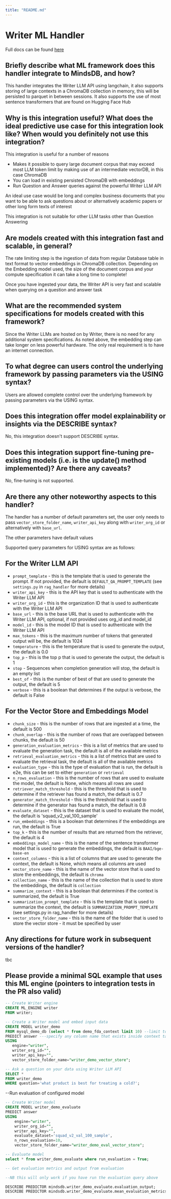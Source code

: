 ```yaml
---
title: "README.md"
---
```


# Writer ML Handler

Full docs can be found [here](https://docs.google.com/document/d/15coxZhW00uu35mReiUQC9vUy5uLUeuI1m09Q_P8G4LM/edit?usp=sharing)

## Briefly describe what ML framework does this handler integrate to MindsDB, and how?
This handler integrates the Writer LLM API using langchain, it also supports storing of large contexts in a ChromaDB collection in memory, this will be persisted to parquet in between sessions. It also supports the use of most sentence transformers that are found on Hugging Face Hub

## Why is this integration useful? What does the ideal predictive use case for this integration look like? When would you definitely not use this integration?

This integration is useful for a number of reasons
- Makes it possible to query large document corpus that may exceed most LLM token limit by making use of an intermediate vectorDB, in this case ChromaDB
- You can load in existing persisted ChromaDB with embeddings
- Run Question and Answer queries against the powerful Writer LLM API

An ideal use case would be long and complex business documents that you want to be able to ask questions about or alternatively academic papers or other long form texts of interest

This integration is not suitable for other LLM tasks other than Question Answering

## Are models created with this integration fast and scalable, in general?
The rate limiting step is the ingestion of data from regular Database table in text format to vector embeddings in ChromaDB collection. Depending on the Embedding model used, the size of the document corpus and your compute specification it can take a long time to complete!

Once you have ingested your data, the Writer API is very fast and scalable when querying on a question and answer task

## What are the recommended system specifications for models created with this framework?
Since the Writer LLMs are hosted on by Writer, there is no need for any additional system specifications. As noted above, the embedding step can take longer on less powerful hardware. The only real requirement is to have an internet connection.

## To what degree can users control the underlying framework by passing parameters via the USING syntax?
Users are allowed complete control over the underlying framework by passing parameters via the USING syntax.

## Does this integration offer model explainability or insights via the DESCRIBE syntax?
No, this integration doesn't support DESCRIBE syntax.

## Does this integration support fine-tuning pre-existing models (i.e. is the update() method implemented)? Are there any caveats?
No, fine-tuning is not supported.

## Are there any other noteworthy aspects to this handler?
The handler has a number of default parameters set, the user only needs to pass  `vector_store_folder_name`, `writer_api_key` along with `writer_org_id` or alternatively with `base_url`.

The other parameters have default values

Supported query parameters for USING syntax are as follows:

## For the Writer LLM API

- `prompt_template` - this is the template that is used to generate the prompt. If not provided, the default is `DEFAULT_QA_PROMPT_TEMPLATE` (see `settings.py` in `rag_handler` for more details)
- `writer_api_key` - this is the API key that is used to authenticate with the Writer LLM API
- `writer_org_id` - this is the organization ID that is used to authenticate with the Writer LLM API
- `base_url` - this is the base URL that is used to authenticate with the Writer LLM API, optional, if not provided uses org_id and model_id
- `model_id` - this is the model ID that is used to authenticate with the Writer LLM API
- `max_tokens` - this is the maximum number of tokens that generated output will be, the default is 1024
- `temperature` - this is the temperature that is used to generate the output, the default is 0.0
- `top_p` - this is the top p that is used to generate the output, the default is 1
- `stop` - Sequences when completion generation will stop, the default is an empty list
- `best_of` - this is the number of best of that are used to generate the output, the default is 5
- `verbose` - this is a boolean that determines if the output is verbose, the default is False

## For the Vector Store and Embeddings Model

- `chunk_size` - this is the number of rows that are ingested at a time, the default is 500
- `chunk_overlap` - this is the number of rows that are overlapped between chunks, the default is 50
- `generation_evaluation_metrics` - this is a list of metrics that are used to evaluate the generation task, the default is all of the available metrics
- `retrieval_evaluation_metrics` - this is a list of metrics that are used to evaluate the retrieval task, the default is all of the available metrics
- `evaluation_type` - this is the type of evaluation that is run, the default is e2e, this can be set to either `generation` or `retrieval`
- `n_rows_evaluation` - this is the number of rows that are used to evaluate the model, the default is None, which means all rows are used
- `retriever_match_threshold` - this is the threshold that is used to determine if the retriever has found a match, the default is 0.7
- `generator_match_threshold` - this is the threshold that is used to determine if the generator has found a match, the default is 0.8
- `evaluate_dataset` - this is the dataset that is used to evaluate the model, the default is 'squad_v2_val_100_sample'
- `run_embeddings` - this is a boolean that determines if the embeddings are run, the default is True
- `top_k` - this is the number of results that are returned from the retriever, the default is 4
- `embeddings_model_name` - this is the name of the sentence transformer model that is used to generate the embeddings, the default is `BAAI/bge-base-en`
- `context_columns` - this is a list of columns that are used to generate the context, the default is None, which means all columns are used
- `vector_store_name` - this is the name of the vector store that is used to store the embeddings, the default is `chroma`
- `collection_name` - this is the name of the collection that is used to store the embeddings, the default is `collection`
- `summarize_context` - this is a boolean that determines if the context is summarized, the default is True
- `summarization_prompt_template` - this is the template that is used to summarize the context, the default is `SUMMARIZATION_PROMPT_TEMPLATE` (see settings.py in rag_handler for more details)
- `vector_store_folder_name` - this is the name of the folder that is used to store the vector store - it must be specified by user

## Any directions for future work in subsequent versions of the handler?
tbc

## Please provide a minimal SQL example that uses this ML engine (pointers to integration tests in the PR also valid)
```sql
-- Create Writer engine
CREATE ML_ENGINE writer
FROM writer;

-- Create a Writer model and embed input data
CREATE MODEL writer_demo
FROM mysql_demo_db (select * from demo_fda_context limit 10) --limit to 10 rows for testing purposes
PREDICT answer ---specify any column name that exists inside context table, 'answer' used for illustrative purposes
USING
   engine="writer",
   writer_org_id="",
   writer_api_key="",
   vector_store_folder_name="writer_demo_vector_store";

-- Ask a question on your data using Writer LLM API
SELECT *
FROM writer_demo
WHERE question='what product is best for treating a cold?';
```

--Run evaluation of configured model
```sql
-- Create Writer model
CREATE MODEL writer_demo_evaluate
PREDICT answer
USING
    engine="writer",
    writer_org_id="",
    writer_api_key="",
    evaluate_dataset='squad_v2_val_100_sample',
    n_rows_evaluation=10,
    vector_store_folder_name="writer_demo_eval_vector_store";

-- Evaluate model
select * from writer_demo_evaluate where run_evaluation = True;

-- Get evaluation metrics and output from evaluation

--NB this will only work if you have run the evaluation query above

DESCRIBE PREDICTOR mindsdb.writer_demo_evaluate.evaluation_output;
DESCRIBE PREDICTOR mindsdb.writer_demo_evaluate.mean_evaluation_metrics;


```
